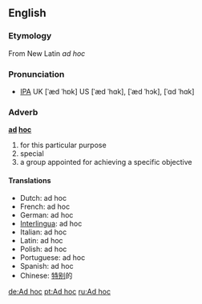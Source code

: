 ==English==
===Etymology===
From New Latin ''ad hoc''

===Pronunciation===
* [[IPA]] UK [ˈæd ˈhɒk] US [ˈæd ˈhɑk], [ˈæd ˈhɔk], [ˈɑd ˈhɑk]

===Adverb===
'''[[ad]] [[hoc]]'''

# for this particular purpose
# special
# a group appointed for achieving a specific objective

==== Translations ====
*Dutch: ad hoc
*French: ad hoc 
*German: ad hoc 
*[[Interlingua]]: ad hoc 
*Italian: ad hoc
*Latin: ad hoc
*Polish: ad hoc
*Portuguese: ad hoc
*Spanish: ad hoc
*Chinese: [[特别]]的

[[de:Ad hoc]]
[[pt:Ad hoc]]
[[ru:Ad hoc]]